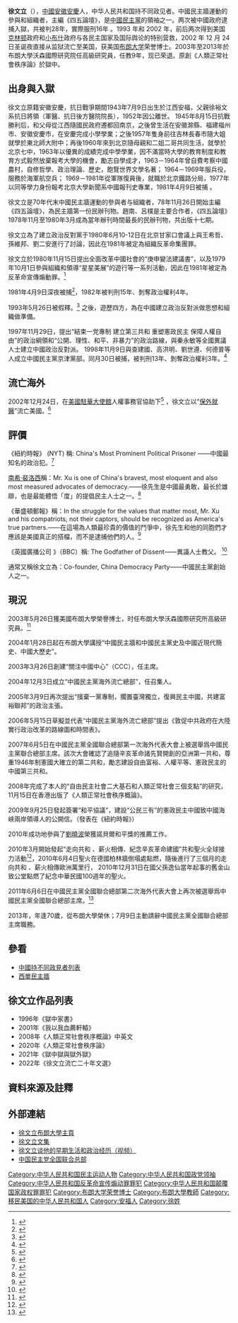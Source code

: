 {{Infobox officeholder
| name =徐文立
| image name =18-徐文立2005.2.27在美國普林斯頓大學的照片.jpg
| width = 200px
| now = 
| period =
| party =[[中國民主黨全國聯合總部|中國民主黨全國聯合總部]]
| Sex =男 
| spouse = 賀信彤
| Native place =[[安徽|安徽]][[安慶|安慶]]
| place of birth ={{ROC}} [[江西|江西]][[安福|安福]]
| date of birth = {{birth date and age|1943|7|9}}
| award =2001年獲[[美國筆會|美國筆會]] 寫作自由獎<br /> 2003年獲[[人權第一|人權第一]]人權獎<br />1999年獲[[美國民主基金會|美國民主基金會]]人權獎<br />[[中國民主教育基金會|中國民主教育基金會]] [[傑出民主人士獎|傑出民主人士獎]]<br />1994年獎[[中國大陸政治避難者美西協會|中國大陸政治避難者美西協會]] [[人權衛士獎|人權衛士獎]]
| work =

* 《獄中家書》
* 《我以我血薦軒轅》
* 《人類正常社會秩序概論》
}}

'''徐文立'''（{{bd|1943年|7月9日|catIdx=W}}），[[中國|中國]][[安徽|安徽]][[安慶|安慶]]人，中华人民共和国持不同政见者。中國民主牆運動的參與和組織者，主編《四五論壇》，是[[中國民主黨|中國民主黨]]的領袖之一。两次被中國政府逮捕入獄，共被判28年，實際服刑16年 。1993 年和 2002 年，前后两次得到美国[[比尔·克林顿|克林顿]]政府和[[小布什|小布什]]政府与各民主国家及国际舆论的特别营救，2002 年 12 月 24 日圣诞夜直接从监狱流亡至美国，获美国[[布朗大学|布朗大学]]荣誉博士。2003年至2013年於布朗大學沃森國際研究院任高級研究員，任教9年，现已荣退。原創《人類正常社會秩序論》於獄中。

== 出身與入獄 ==
徐文立原籍安徽安慶，抗日戰爭期間1943年7月9日出生於江西安福，父親徐裕文系抗日將領（軍醫、抗日後方醫院院長），1952年因公離世。      
1945年8月15日抗戰勝利后，和父母從江西隨國民政府遷都回南京，之後曾生活在安徽滁縣、福建福州市、安徽安慶市，在安慶完成小學學業；之後1957年隻身前往吉林長春市隨大姐就學於東北師大附中；再後1960年來到北京隨母親和二姐二哥共同生活，就學於北京七中，1963年以優異的成績完成中學學業，因不滿當時大學的教育制度和教育方式毅然放棄報考大學的機會，勵志自學成才，1963－1964年曾自費考察中國農村，自修哲學、政治理論、歷史，飽覽世界文學名著； 1964－1969年服兵役，服務於海軍航空兵； 1969－1981年從軍隊復員後，就職於北京鐵路分局，1977年以同等學力身份報考北京大學新聞系中國報刊史專業，1981年4月9日被捕 。

徐文立是70年代末中國民主牆運動的參與者与組織者，78年11月26日開始主編《四五論壇》，為民主牆第一份民辦刊物。趙南、呂樸是主要合作者，《四五論壇》1978年11月至1980年3月成為當年辦刊時間最長的民辦刊物，共出版十七期。

徐文立為了建立政治反對黨于1980年6月10-12日在北京甘家口會議上與王希哲、孫維邦、劉二安進行了討論，因此在1981年被定為組織反革命集團罪。

徐文立於1980年11月15日提出全面改革中國社會的“庚申變法建議書”，以及1979年10月1日參與組織和領導“星星美展”的遊行等一系列活動，因此在1981年被定為反革命宣傳煽動罪。<ref>{{cite news|url=http://www.artda.cn/www/15/2009-10/2308.html|title='85 ——星星美展|author=artda|accessdate=2009-10-08|archive-url=https://web.archive.org/web/20160303223559/http://www.artda.cn/www/15/2009-10/2308.html|archive-date=2016-03-03|dead-url=yes}}</ref>

1981年4月9日深夜被捕<ref>{{cite news|url=http://www.nytimes.com/1981/04/20/world/around-the-world-china-said-to-arrest-two-political-activists.html?scp=2&sq=xu+wenli&st=nyt|title=AROUND THE WORLD; China Said to Arrest Two Political Activists|author=NEW YORK TIMES|accessdate=1981-04-20|archive-date=2019-06-16|archive-url=https://web.archive.org/web/20190616195608/https://www.nytimes.com/1981/04/20/world/around-the-world-china-said-to-arrest-two-political-activists.html?scp=2&sq=xu+wenli&st=nyt|dead-url=no}}</ref>，1982年被判刑15年、剝奪政治權利4年。

1993年5月26日被假釋。<ref>{{cite news|url=http://www.nytimes.com/1993/05/26/world/beijing-frees-foe-it-held-12-years.html?scp=16&sq=xu+wenli&st=nyt|title=BEIJING FREES FOE IT HELD 12 YEARS|author=NEW YORK TIMES|accessdate=1993-05-26|archive-date=2019-06-21|archive-url=https://web.archive.org/web/20190621134459/https://www.nytimes.com/1993/05/26/world/beijing-frees-foe-it-held-12-years.html?scp=16&sq=xu+wenli&st=nyt|dead-url=no}}</ref> 之後，遊歷四方，為在中國建立政治反對派做思想和組織做準備。

1997年11月29日，提出“結束一党專制  建立第三共和  重塑憲政民主  保障人權自由”的政治綱領和“公開、理性、和平、非暴力”的政治路線，與秦永敏等全國異議人士建立中國政治反對派。
1998年11月9日與查建國、高洪明、劉世遵、何德普等人成立中國民主黨京津黨部。同月30日被捕，被判刑13年、剝奪政治權利3年。<ref>{{cite news|url=http://query.nytimes.com/gst/fullpage.html?res=9F01EFDD153CF932A15751C1A96E958260&scp=11&sq=xu%20wenli&st=cse|title= Top Dissident Gets 13 Years After Trial In Beijing|author= NEW YORK TIMES |accessdate=1998-12-21}}</ref>

== 流亡海外 ==
2002年12月24日，在[[美國駐華大使館|美國駐華大使館]]人權事務官{{Link-en|藍墨客|Mark Baxter Lambert}}協助下<ref>{{Cite web |title=Baylor Law Grad Escorts Chinese Political Prisoner To Freedom |url=https://www.baylor.edu/mediacommunications/news.php?action=story&story=4480 |publisher=[[貝勒大學|Baylor University]] |date=2003-02-27 |author=Alan Hunt |archiveurl=https://web.archive.org/web/20211112151638/https://www.baylor.edu/mediacommunications/news.php?action=story&story=4480 |archivedate=2021-11-12 |access-date=2021-11-12 |dead-url=no }}</ref>
，徐文立以“[[保外就醫|保外就醫]]”流亡美國。<ref>{{cite news|url=http://www.nytimes.com/2002/12/25/world/beijing-releases-leading-dissident.html?scp=5&sq=xu%20wenli&st=cse|title=BEIJING RELEASES LEADING DISSIDENT|author=NEW YORK TIMES|accessdate=2002-12-25|archive-date=2021-02-25|archive-url=https://web.archive.org/web/20210225100420/http://www.nytimes.com/2002/12/25/world/beijing-releases-leading-dissident.html?scp=5&sq=xu%20wenli&st=cse|dead-url=no}}</ref>

== 評價 ==
《紐約時報》 (NYT) 稱: China's Most Prominent Political Prisoner ——中國最知名的政治犯。<ref>{{cite news
|title=China Cracks Down on Protests After Sending Dissident to U.S.
|url=http://www.nytimes.com/2003/01/02/world/china-cracks-down-on-protests-after-sending-dissident-to-us.html?ref=xuwenli
|author=JOSEPH KAHN
|accessdate=2003-01-02
|archive-date=2019-06-22
|archive-url=https://web.archive.org/web/20190622231420/https://www.nytimes.com/2003/01/02/world/china-cracks-down-on-protests-after-sending-dissident-to-us.html?ref=xuwenli
|dead-url=no
}}</ref>

[[南希·裴洛西|南希·裴洛西]]稱：Mr. Xu is one of China's bravest, most eloquent and also most measured advocates of democracy.——徐先生是中國最勇敢，最长於雄辯，也是最能體悟「度」的提倡民主人士之一。<ref>{{cite news|url=http://pelosi.house.gov/pressarchives/releases/prTianamenSquare060402.HTM|title=Pelosi: The World Will Not Forget the Martyrs of Tiananmen Square|author=Nancy Pelosi|accessdate=2002-06-04|deadurl=yes|archiveurl=https://web.archive.org/web/20101010060018/http://pelosi.house.gov/pressarchives/releases/prTianamenSquare060402.HTM|archivedate=2010-10-10}}</ref>

《華盛頓郵報》稱：In the struggle for the values that matter most, Mr. Xu and his compatriots, not their captors, should be recognized as America's true partners.——在這場為人類最珍貴的價值的鬥爭中，徐先生和他的同胞們才應該是美國真正的搭檔，而不是逮捕他們的人。<ref>{{cite news|url=http://brainerddispatch.com/stories/060302/opi_0603020007.shtml|title=Thirteen years Tuesday marks an unhappy anniversary for Chinese people|author=Washington Post|accessdate=2002-06-03|deadurl=yes|archiveurl=https://web.archive.org/web/20110721191149/http://brainerddispatch.com/stories/060302/opi_0603020007.shtml|archivedate=2011-07-21}}</ref>

《英國廣播公司 》（BBC）稱:  The Godfather of Dissent——異議人士教父。 <ref>{{cite news|title=Xu Wenli: ‘godfather of dissent’|url=http://news.bbc.co.uk/2/hi/asia-pacific/225802.stm|author=BBC|accessdate=1998-12-01|archive-date=2021-05-05|archive-url=https://web.archive.org/web/20210505155636/http://news.bbc.co.uk/2/hi/asia-pacific/225802.stm|dead-url=no}}</ref>

通常又稱徐文立為：Co-founder, China Democracy Party——中國民主黨創始人之一。

== 現況 ==
2003年5月26日獲美國布朗大學榮譽博士，时任布朗大學沃森國際研究所高級研究員。<ref>{{cite news|url=http://www.epochtimes.com/gb/3/5/28/n320256.htm|title=大陆民运人士徐文立获布朗大學榮譽博士學位|author=大紀元|accessdate=2003-05-28|archive-date=2019-06-09|archive-url=https://web.archive.org/web/20190609143509/http://www.epochtimes.com/gb/3/5/28/n320256.htm|dead-url=no}}</ref>

2004年1月28日起在布朗大學講授“中國民主牆和中國民主黨史及中國近現代簡史、中國大歷史”。

2003年3月26日創建“關注中國中心”（CCC），任主席。

2004年12月3日成立“中國民主黨海外流亡總部”，任召集人。

2005年3月9日再次提出“擯棄一黨專制，擱置臺灣獨立，復興民主中國，共建富裕聯邦”的政治主張。

2006年5月15日草擬並代表“中國民主黨海外流亡總部”提出《敦促中共政府在大陸實行政治改革的路線圖和時間表》。
	
2007年6月5日在中國民主黨全國聯合總部第一次海外代表大會上被選舉爲中國民主黨聯合總部主席。該次大會確認了追隨辛亥革命諸先賢開創的亞洲第一共和，尊重1946年制憲國大確立的第二共和，勵志建設自由富裕、人權平等、憲政民主的中國第三共和。

2008年完成了本人的“自由民主社會二大基石和人類正常社會三個支點”的研究，11月15日在香港出版了《人類正常社會秩序概論》。
 
2009年9月25日發起簽署“和平協議”，建設“公民三有”的憲政民主中國致中國海峽兩岸領導人的公開信。（發表在《紐約時報》）
 
2010年成功地參與了[[劉曉波|劉曉波]]榮獲諾貝爾和平獎的推薦工作。
 
2010年3月開始發起“走向共和 、薪火相傳、紀念辛亥革命建國”共和聖火全球接力活動<ref>{{cite news|url=http://www.epochtimes.com/gb/10/3/16/n2846538.htm|title=“走向共和薪火相传纪念辛亥革命100周年．共和圣火全球接力活动”的第二号公告|author=大紀元|accessdate=2010-03-16|archive-date=2019-06-08|archive-url=https://web.archive.org/web/20190608042139/http://www.epochtimes.com/gb/10/3/16/n2846538.htm|dead-url=no}}</ref>，2010年6月4日聖火在德國柏林牆倒塌處點燃，隨後進行了三個月的走向共和 、薪火相傳歐洲萬里行， 2010年12月31日在國父孫逸仙當年起事的舊金山致公堂點燃了紀念中華民國100週年的聖火。

2011年6月6日在中國民主黨全國聯合總部第二次海外代表大會上再次被選舉爲中國民主黨全國聯合總部主席。<ref>{{cite news|url=http://www.bullogger.com/blogs/lixinchicago/archives/379352.aspx|title=徐文立再次当选中国民主党全国联合总部主席|author=民主党芝加哥分部|accessdate=2011-06-09}}{{dead link|date=2017年12月 |bot=InternetArchiveBot |fix-attempted=yes }}</ref>

2013年，年逢70歲，從布朗大學榮休；7月9日主動請辭中國民主黨全國聯合總部主席職務。

== 參看 ==
*[[中國持不同政見者列表|中國持不同政見者列表]]
*[[西單民主牆|西單民主牆]]

== 徐文立作品列表 ==
* 1996年《獄中家書》
* 2001年《我以我血薦軒轅》
* 2008年《人類正常社會秩序概論》中英文
* 2020年《人類正常社會秩序論》
* 2021年《獄中獄與獄外獄》
* 2022年《徐文立流亡二十年文選》

== 資料來源及註釋 ==
{{reflist|2}}

== 外部連結 ==
{{commonscat|Xu Wenli}}
* [http://brown.edu/Administration/News_Bureau/2002-03/02-136.html#top/  徐文立布朗大學主頁] {{Wayback|url=http://brown.edu/Administration/News_Bureau/2002-03/02-136.html#top/ |date=20200220011657 }}
* [http://blog.boxun.com/hero/xuwl/  徐文立文集] {{Wayback|url=http://blog.boxun.com/hero/xuwl/ |date=20130730111117 }}
* [http://www.youtube.com/watch?v=Cng4otD0SkM 徐文立谈他的早期生活和政治经历（视频）] {{Wayback|url=http://www.youtube.com/watch?v=Cng4otD0SkM |date=20160310195408 }}
* [http://www.cdp1998.org/ 中国民主党全国联合总部] {{Wayback|url=http://www.cdp1998.org/ |date=20211127225837 }}

[[Category:中华人民共和国民主运动人物|Category:中华人民共和国民主运动人物]]
[[Category:中华人民共和国政党领袖|Category:中华人民共和国政党领袖]]
[[Category:中华人民共和国反革命宣传煽动罪罪犯|Category:中华人民共和国反革命宣传煽动罪罪犯]]
[[Category:中华人民共和国颠覆国家政权罪罪犯|Category:中华人民共和国颠覆国家政权罪罪犯]]
[[Category:布朗大学荣誉博士|Category:布朗大学荣誉博士]]
[[Category:布朗大學教師|Category:布朗大學教師]]
[[Category:移民美国的中华人民共和国人|Category:移民美国的中华人民共和国人]]
[[Category:安福人|Category:安福人]]
[[Category:徐姓|Category:徐姓]]